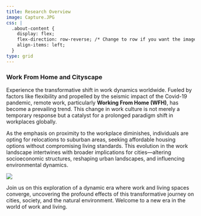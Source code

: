 ---
title: Research Overview
image: Capture.JPG
css: |
  .about-content {
    display: flex;
    flex-direction: row-reverse; /* Change to row if you want the image on the left */
    align-items: left;
  }
type: grid
---

### Work From Home and Cityscape

Experience the transformative shift in work dynamics worldwide. Fueled by factors like flexibility and propelled by the seismic impact of the Covid-19 pandemic, remote work, particularly **Working From Home (WFH)**, has become a prevailing trend. This change in work culture is not merely a temporary response but a catalyst for a prolonged paradigm shift in workplaces globally.

As the emphasis on proximity to the workplace diminishes, individuals are opting for relocations to suburban areas, seeking affordable housing options without compromising living standards. This evolution in the work landscape intertwines with broader implications for cities---altering socioeconomic structures, reshaping urban landscapes, and influencing environmental dynamics.

![](Research%20overviewP.JPG)

Join us on this exploration of a dynamic era where work and living spaces converge, uncovering the profound effects of this transformative journey on cities, society, and the natural environment. Welcome to a new era in the world of work and living.

***\
***
